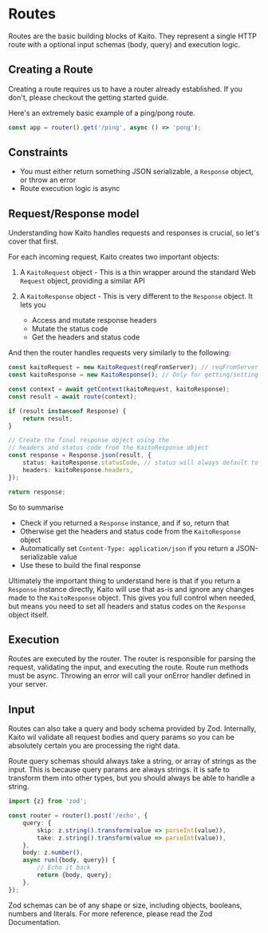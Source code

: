 
# Routes

Routes are the basic building blocks of Kaito. They represent a single HTTP route with a optional input schemas (body, query) and execution logic.

## Creating a Route

Creating a route requires us to have a router already established. If you don't, please checkout the <Link href="/getting-started#concepts">getting started</Link> guide.

Here's an extremely basic example of a ping/pong route.

```ts
const app = router().get('/ping', async () => 'pong');
```

## Constraints

- You must either return something JSON serializable, a `Response` object, or throw an error
- Route execution logic is async

## Request/Response model

Understanding how Kaito handles requests and responses is crucial, so let's cover that first.

For each incoming request, Kaito creates two important objects:

1. A `KaitoRequest` object - This is a thin wrapper around the standard Web `Request` object, providing a similar API

2. A `KaitoResponse` object - This is very different to the `Response` object. It lets you
   - Access and mutate response headers
   - Mutate the status code
   - Get the headers and status code

And then the router handles requests very similarly to the following:

```ts
const kaitoRequest = new KaitoRequest(reqFromServer); // reqFromServer is a `Request` instance
const kaitoResponse = new KaitoResponse(); // Only for getting/setting headers & status

const context = await getContext(kaitoRequest, kaitoResponse);
const result = await route(context);

if (result instanceof Response) {
	return result;
}

// Create the final response object using the
// headers and status code from the KaitoResponse object
const response = Response.json(result, {
	status: kaitoResponse.statusCode, // status will always default to 200
	headers: kaitoResponse.headers,
});

return response;
```

So to summarise

- Check if you returned a `Response` instance, and if so, return that
- Otherwise get the headers and status code from the `KaitoResponse` object
- Automatically set `Content-Type: application/json` if you return a JSON-serializable value
- Use these to build the final response

Ultimately the important thing to understand here is that if you return a `Response` instance directly, Kaito will use that as-is and ignore any changes made to the `KaitoResponse` object. This gives you full control when needed, but means you need to set all headers and status codes on the `Response` object itself.

## Execution

Routes are executed by the router. The router is responsible for parsing the request, validating the input, and executing the route. Route run methods must be async. Throwing an error will call your onError handler defined in your server.

## Input

Routes can also take a query and body schema provided by Zod. Internally, Kaito wil validate all request bodies and query params so you can be absolutely certain you are processing the right data.

Route query schemas should always take a string, or array of strings as the input. This is because query params are always strings. It is safe to transform them into other types, but you should always be able to handle a string.

```ts
import {z} from 'zod';

const router = router().post('/echo', {
	query: {
		skip: z.string().transform(value => parseInt(value)),
		take: z.string().transform(value => parseInt(value)),
	},
	body: z.number(),
	async run({body, query}) {
		// Echo it back
		return {body, query};
	},
});
```

Zod schemas can be of any shape or size, including objects, booleans, numbers and literals. For more reference, please read the <Link href="https://github.com/colinhacks/zod#basic-usage">Zod Documentation</Link>.
